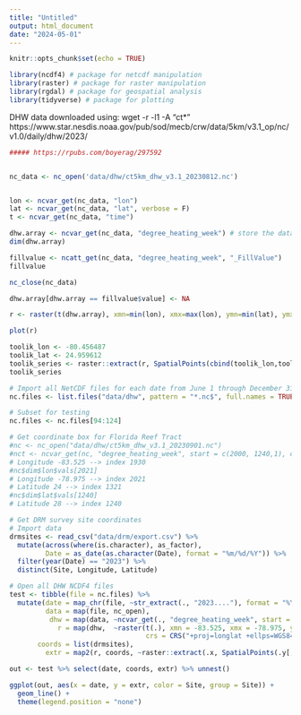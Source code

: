 ```yaml
---
title: "Untitled"
output: html_document
date: "2024-05-01"
---
```


```r
knitr::opts_chunk$set(echo = TRUE)
```

```r
library(ncdf4) # package for netcdf manipulation
library(raster) # package for raster manipulation
library(rgdal) # package for geospatial analysis
library(tidyverse) # package for plotting
```

DHW data downloaded using:
wget -r -l1 -A "ct*" https://www.star.nesdis.noaa.gov/pub/sod/mecb/crw/data/5km/v3.1_op/nc/v1.0/daily/dhw/2023/

```r

##### https://rpubs.com/boyerag/297592


nc_data <- nc_open('data/dhw/ct5km_dhw_v3.1_20230812.nc')


lon <- ncvar_get(nc_data, "lon")
lat <- ncvar_get(nc_data, "lat", verbose = F)
t <- ncvar_get(nc_data, "time")

dhw.array <- ncvar_get(nc_data, "degree_heating_week") # store the data in a 3-dimensional array
dim(dhw.array)

fillvalue <- ncatt_get(nc_data, "degree_heating_week", "_FillValue")
fillvalue

nc_close(nc_data) 
```

```r
dhw.array[dhw.array == fillvalue$value] <- NA

r <- raster(t(dhw.array), xmn=min(lon), xmx=max(lon), ymn=min(lat), ymx=max(lat), crs=CRS("+proj=longlat +ellps=WGS84 +datum=WGS84 +no_defs+ towgs84=0,0,0"))

plot(r)

toolik_lon <- -80.456487
toolik_lat <- 24.959612
toolik_series <- raster::extract(r, SpatialPoints(cbind(toolik_lon,toolik_lat)), method='simple')
toolik_series
```


```r
# Import all NetCDF files for each date from June 1 through December 31, 2023
nc.files <- list.files("data/dhw", pattern = "*.nc$", full.names = TRUE)

# Subset for testing
nc.files <- nc.files[94:124]

# Get coordinate box for Florida Reef Tract
#nc <- nc_open("data/dhw/ct5km_dhw_v3.1_20230901.nc")
#nct <- ncvar_get(nc, "degree_heating_week", start = c(2000, 1240,1), count = c(21, 81,1))
# Longitude -83.525 --> index 1930
#nc$dim$lon$vals[2021]
# Longitude -78.975 --> index 2021
# Latitude 24 --> index 1321
#nc$dim$lat$vals[1240]
# Latitude 28 --> index 1240

# Get DRM survey site coordinates
# Import data
drmsites <- read_csv("data/drm/export.csv") %>%
  mutate(across(where(is.character), as_factor),
         Date = as_date(as.character(Date), format = "%m/%d/%Y")) %>%
  filter(year(Date) == "2023") %>%
  distinct(Site, Longitude, Latitude)

# Open all DHW NCDF4 files
test <- tibble(file = nc.files) %>%
  mutate(date = map_chr(file, ~str_extract(., "2023...."), format = "%Y%m%d"),
         data = map(file, nc_open),
          dhw = map(data, ~ncvar_get(., "degree_heating_week", start = c(1930, 1240, 1), count = c(91, 81, 1))),
            r = map(dhw,  ~raster(t(.), xmn = -83.525, xmx = -78.975, ymn = 23.975, ymx = 28.025,
                                  crs = CRS("+proj=longlat +ellps=WGS84 +datum=WGS84 +no_defs+ towgs84=0,0,0"))),
       coords = list(drmsites),
         extr = map2(r, coords, ~raster::extract(.x, SpatialPoints(.y[,2:3]), method = "simple")))

out <- test %>% select(date, coords, extr) %>% unnest()

ggplot(out, aes(x = date, y = extr, color = Site, group = Site)) +
  geom_line() +
  theme(legend.position = "none")

```

